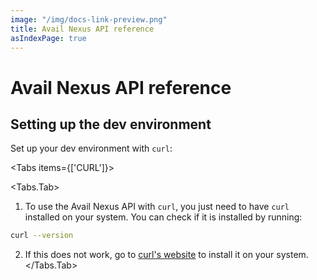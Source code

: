 ```yaml
---
image: "/img/docs-link-preview.png"
title: Avail Nexus API reference
asIndexPage: true
---
```



# Avail Nexus API reference

## Setting up the dev environment

Set up your dev environment with `curl`:

<Tabs items={['CURL']}>

<Tabs.Tab>

1. To use the Avail Nexus API with `curl`, you just need to have `curl` installed on your system. 
You can check if it is installed by running:

```bash filename="CURL"
curl --version
```

2. If this does not work, go to [curl's website](https://curl.se/) to install it on your system. 
</Tabs.Tab>

</Tabs>
